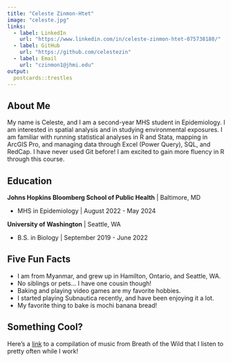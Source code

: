 ```yaml
---
title: "Celeste Zinmon-Htet"
image: "celeste.jpg"
links:
  - label: LinkedIn
    url: "https://www.linkedin.com/in/celeste-zinmon-htet-075738180/"
  - label: GitHub
    url: "https://github.com/celestezin"
  - label: Email
    url: "czinmon1@jhmi.edu"
output:
  postcards::trestles
---
```

 
## About Me

My name is Celeste, and I am a second-year MHS student in Epidemiology. I am interested in spatial analysis 
and in studying environmental exposures. I am familiar with running statistical analyses in R and 
Stata, mapping in ArcGIS Pro, and managing data through Excel (Power Query), SQL, and RedCap. I 
have never used Git before! I am excited to gain more fluency in R through this course.

## Education

**Johns Hopkins Bloomberg School of Public Health** | Baltimore, MD

- MHS in Epidemiology | August 2022 - May 2024

**University of Washington** | Seattle, WA

- B.S. in Biology | September 2019 - June 2022

## Five Fun Facts

- I am from Myanmar, and grew up in Hamilton, Ontario, and Seattle, WA.
- No siblings or pets... I have one cousin though!
- Baking and playing video games are my favorite hobbies.
- I started playing Subnautica recently, and have been enjoying it a lot.
- My favorite thing to bake is mochi banana bread!

## Something Cool?

Here's a [link](https://www.youtube.com/watch?v=lqZsRqOjmMM) to a compilation 
of music from Breath of the Wild that I listen to pretty often while I work!



